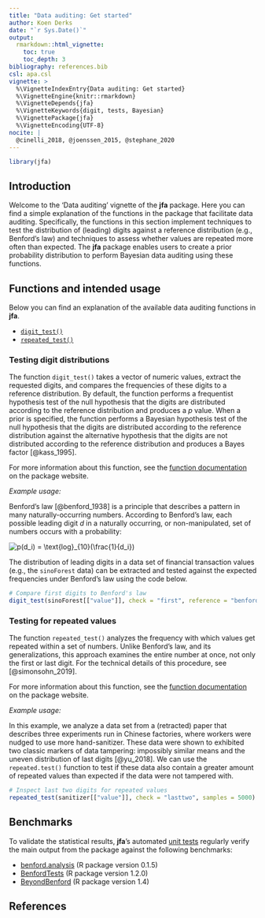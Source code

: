```yaml
---
title: "Data auditing: Get started"
author: Koen Derks
date: "`r Sys.Date()`"
output: 
  rmarkdown::html_vignette:
    toc: true
    toc_depth: 3
bibliography: references.bib
csl: apa.csl
vignette: >
  %\VignetteIndexEntry{Data auditing: Get started}
  %\VignetteEngine{knitr::rmarkdown}
  %\VignetteDepends{jfa}
  %\VignetteKeywords{digit, tests, Bayesian}
  %\VignettePackage{jfa}
  %\VignetteEncoding{UTF-8}
nocite: |
  @cinelli_2018, @joenssen_2015, @stephane_2020
---
```


```r
library(jfa)
```

## Introduction

Welcome to the 'Data auditing' vignette of the **jfa** package. Here you can
find a simple explanation of the functions in the package that facilitate data
auditing. Specifically, the functions in this section implement techniques to
test the distribution of (leading) digits against a reference distribution
(e.g., Benford's law) and techniques to assess whether values are repeated more
often than expected. The **jfa** package enables users to create a prior
probability distribution to perform Bayesian data auditing using these
functions.

## Functions and intended usage

Below you can find an explanation of the available data auditing functions in
**jfa**.

- [`digit_test()`](#testing-digit-distributions)
- [`repeated_test()`](#testing-for-repeated-values)

### Testing digit distributions

The function `digit_test()` takes a vector of numeric values, extract the
requested digits, and compares the frequencies of these digits to a reference
distribution. By default, the function performs a frequentist hypothesis test of
the null hypothesis that the digits are distributed according to the reference
distribution and produces a *p* value. When a prior is specified, the function
performs a Bayesian hypothesis test of the null hypothesis that the digits are
distributed according to the reference distribution against the alternative
hypothesis that the digits are not distributed according to the reference
distribution and produces a Bayes factor [@kass_1995].

For more information about this function, see the
[function documentation](https://koenderks.github.io/jfa/reference/digit_test.html)
on the package website.

*Example usage:*

Benford's law [@benford_1938] is a principle that describes a pattern in many
naturally-occurring numbers. According to Benford's law, each possible leading
digit *d* in a naturally occurring, or non-manipulated, set of numbers occurs
with a probability:

<img src="https://latex.codecogs.com/svg.image?p(d_i)&space;=&space;\text{log}_{10}(1&space;+&space;\frac{1}{d_i})" title="p(d_i) = \text{log}_{10}(\frac{1}{d_i})" />

The distribution of leading digits in a data set of financial transaction values
(e.g., the `sinoForest` data) can be extracted and tested against the expected
frequencies under Benford's law using the code below.

```r
# Compare first digits to Benford's law
digit_test(sinoForest[["value"]], check = "first", reference = "benford")
```

### Testing for repeated values

The function `repeated_test()` analyzes the frequency with which values get
repeated within a set of numbers. Unlike Benford's law, and its generalizations,
this approach examines the entire number at once, not only the first or last
digit. For the technical details of this procedure, see [@simonsohn_2019].

For more information about this function, see the
[function documentation](https://koenderks.github.io/jfa/reference/repeated_test.html)
on the package website.

*Example usage:*

In this example, we analyze a data set from a (retracted) paper that describes
three experiments run in Chinese factories, where workers were nudged to use
more hand-sanitizer. These data were shown to exhibited two classic markers of
data tampering: impossibly similar means and the uneven distribution of last
digits [@yu_2018]. We can use the `repeated.test()` function to test if these
data also contain a greater amount of repeated values than expected if the data
were not tampered with.

```r
# Inspect last two digits for repeated values
repeated_test(sanitizer[["value"]], check = "lasttwo", samples = 5000)
```

## Benchmarks

To validate the statistical results, **jfa**'s automated
[unit tests](https://github.com/koenderks/jfa/tree/development/tests/testthat)
regularly verify the main output from the package against the following
benchmarks:

- [benford.analysis](https://cran.r-project.org/package=benford.analysis) (R package version 0.1.5)
- [BenfordTests](https://cran.r-project.org/package=BenfordTests) (R package version 1.2.0)
- [BeyondBenford](https://cran.r-project.org/package=BeyondBenford) (R package version 1.4)

## References
<div id="refs"></div>

